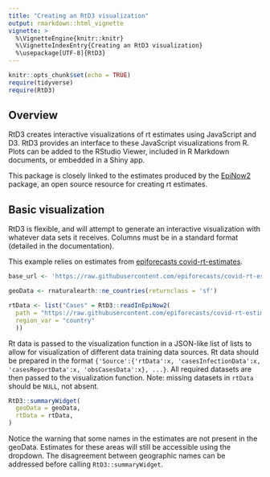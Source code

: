 ```yaml
---
title: "Creating an RtD3 visualization"
output: rmarkdown::html_vignette
vignette: >
  %\VignetteEngine{knitr::knitr}
  %\VignetteIndexEntry{Creating an RtD3 visualization}
  %\usepackage[UTF-8]{RtD3}
---
```


```r
knitr::opts_chunk$set(echo = TRUE)
require(tidyverse)
require(RtD3)
```

## Overview

RtD3 creates interactive visualizations of rt estimates using JavaScript and D3. RtD3 provides an interface to these JavaScript visualizations from R. Plots can be added to the RStudio Viewer, included in R Markdown documents, or embedded in a Shiny app.

This package is closely linked to the estimates produced by the [EpiNow2](https://epiforecasts.io/EpiNow2/) package, an open source resource for creating rt estimates.

## Basic visualization

RtD3 is flexible, and will attempt to generate an interactive visualization with whatever data sets it receives. Columns must be in a standard format (detailed in the documentation). 

This example relies on estimates from [epiforecasts covid-rt-estimates](https://github.com/epiforecasts/covid-rt-estimates).

```r
base_url <- 'https://raw.githubusercontent.com/epiforecasts/covid-rt-estimates/master/national/'

geoData <- rnaturalearth::ne_countries(returnclass = 'sf')

rtData <- list("Cases" = RtD3::readInEpiNow2(
  path = "https://raw.githubusercontent.com/epiforecasts/covid-rt-estimates/master/national/cases/summary",
  region_var = "country"
  ))
```

Rt data is passed to the visualization function in a JSON-like list of lists to allow for visualization of different data training data sources. Rt data should be prepared in the format `{'Source':{'rtData':x, 'casesInfectionData':x, 'casesReportData':x, 'obsCasesData':x}, ...}`. All required datasets are then passed to the visualization function. Note: missing datasets in `rtData` should be `NULL`, not absent.


``` r
RtD3::summaryWidget(
  geoData = geoData,
  rtData = rtData,
)
```

Notice the warning that some names in the estimates are not present in the geoData. Estimates for these areas will still be accessible using the dropdown. The disagreement between geographic names can be addressed before calling `RtD3::summaryWidget`.
